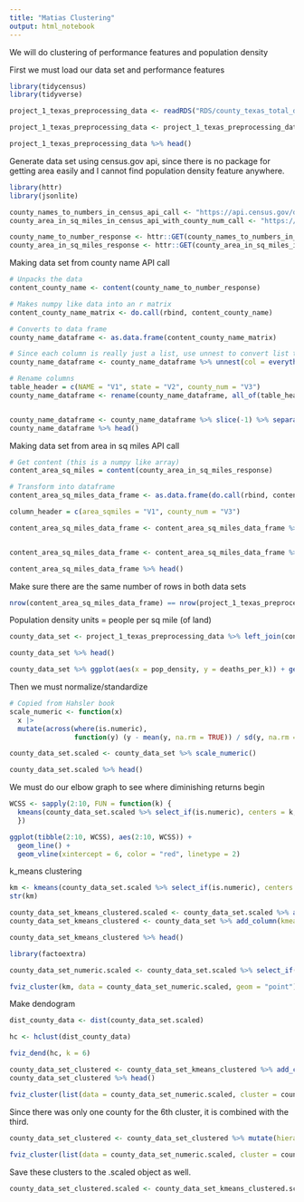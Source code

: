 ```yaml
---
title: "Matias Clustering"
output: html_notebook
---
```



We will do clustering of performance features and population density

First we must load our data set and performance features

```r
library(tidycensus)
library(tidyverse)
```

```r
project_1_texas_preprocessing_data <- readRDS("RDS/county_texas_total_data.rds")

project_1_texas_preprocessing_data <- project_1_texas_preprocessing_data %>% select(county_name, total_deaths, total_cases, total_population)

project_1_texas_preprocessing_data %>% head()
```

Generate data set using census.gov api, since there is no package for getting area easily and I cannot find population density feature anywhere.

```r
library(httr)
library(jsonlite)
```

```r
county_names_to_numbers_in_census_api_call <- "https://api.census.gov/data/2023/geoinfo?get=NAME&for=county:*&in=state:48"
county_area_in_sq_miles_in_census_api_with_county_num_call <- "https://api.census.gov/data/2023/geoinfo?get=AREALAND_SQMI&for=county:*&in=state:48"

county_name_to_number_response <- httr::GET(county_names_to_numbers_in_census_api_call)
county_area_in_sq_miles_response <- httr::GET(county_area_in_sq_miles_in_census_api_with_county_num_call)
```

Making data set from county name API call

```r
# Unpacks the data
content_county_name <- content(county_name_to_number_response)

# Makes numpy like data into an r matrix
content_county_name_matrix <- do.call(rbind, content_county_name)

# Converts to data frame
county_name_dataframe <- as.data.frame(content_county_name_matrix)

# Since each column is really just a list, use unnest to convert list to rows
county_name_dataframe <- county_name_dataframe %>% unnest(col = everything())

# Rename columns
table_header = c(NAME = "V1", state = "V2", county_num = "V3")
county_name_dataframe <- rename(county_name_dataframe, all_of(table_header))


county_name_dataframe <- county_name_dataframe %>% slice(-1) %>% separate(NAME, into = c("county_name", "STATE NAME"), sep = ",") %>% select(county_name, county_num)
county_name_dataframe %>% head()
```

Making data set from area in sq miles API call

```r
# Get content (this is a numpy like array)
content_area_sq_miles = content(county_area_in_sq_miles_response)

# Transform into dataframe
content_area_sq_miles_data_frame <- as.data.frame(do.call(rbind, content_area_sq_miles)) %>% unnest(col = everything())

column_header = c(area_sqmiles = "V1", county_num = "V3")

content_area_sq_miles_data_frame <- content_area_sq_miles_data_frame %>% slice(-1) %>% rename(all_of(column_header)) %>% select(area_sqmiles, county_num)


content_area_sq_miles_data_frame <- content_area_sq_miles_data_frame %>% left_join(county_name_dataframe, by = "county_num") %>% select(county_name, area_sqmiles) %>% mutate(area_sqmiles = as.numeric(area_sqmiles))

content_area_sq_miles_data_frame %>% head()
```

Make sure there are the same number of rows in both data sets

```r
nrow(content_area_sq_miles_data_frame) == nrow(project_1_texas_preprocessing_data)
```

Population density units = people per sq mile (of land)

```r
county_data_set <- project_1_texas_preprocessing_data %>% left_join(content_area_sq_miles_data_frame, by = "county_name") %>% mutate(pop_density = total_population/area_sqmiles, deaths_per_k = (total_deaths/total_population) * 1000, cases_per_k = (total_cases/total_population) * 1000)

county_data_set %>% head()
```

```r
county_data_set %>% ggplot(aes(x = pop_density, y = deaths_per_k)) + geom_point()
```


Then we must normalize/standardize

```r

# Copied from Hahsler book
scale_numeric <- function(x) 
  x |> 
  mutate(across(where(is.numeric), 
                function(y) (y - mean(y, na.rm = TRUE)) / sd(y, na.rm = TRUE)))

county_data_set.scaled <- county_data_set %>% scale_numeric()

county_data_set.scaled %>% head()
```


We must do our elbow graph to see where diminishing returns begin

```r
WCSS <- sapply(2:10, FUN = function(k) {
  kmeans(county_data_set.scaled %>% select_if(is.numeric), centers = k, nstart = 5)$tot.withinss
  })

ggplot(tibble(2:10, WCSS), aes(2:10, WCSS)) + 
  geom_line() +
  geom_vline(xintercept = 6, color = "red", linetype = 2)

```

k_means clustering

```r
km <- kmeans(county_data_set.scaled %>% select_if(is.numeric), centers = 6, nstart = 10)
str(km)
```
```r
county_data_set_kmeans_clustered.scaled <- county_data_set.scaled %>% add_column(cluster = factor(km$cluster))
county_data_set_kmeans_clustered <- county_data_set %>% add_column(kmeans_cluster = factor(km$cluster))
```

```r
county_data_set_kmeans_clustered %>% head()
```
```r
library(factoextra)
```

```r
county_data_set_numeric.scaled <- county_data_set.scaled %>% select_if(is.numeric)

fviz_cluster(km, data = county_data_set_numeric.scaled, geom = "point")
```

Make dendogram

```r
dist_county_data <- dist(county_data_set.scaled)

hc <- hclust(dist_county_data)
```

```r
fviz_dend(hc, k = 6)
```

```r
county_data_set_clustered <- county_data_set_kmeans_clustered %>% add_column(hierarchachal_cluster = factor(cutree(hc, k = 6)))
county_data_set_clustered %>% head()
```


```r
fviz_cluster(list(data = county_data_set_numeric.scaled, cluster = county_data_set_clustered$hierarchachal_cluster), geom = "point")
```

Since there was only one county for the 6th cluster, it is combined with the third.

```r
county_data_set_clustered <- county_data_set_clustered %>% mutate(hierarchachal_cluster = if_else(hierarchachal_cluster == "6", "3", hierarchachal_cluster))
                                                                  
fviz_cluster(list(data = county_data_set_numeric.scaled, cluster = county_data_set_clustered$hierarchachal_cluster), geom = "point")                                                          
```

Save these clusters to the .scaled object as well.

```r
county_data_set_clustered.scaled <- county_data_set_kmeans_clustered.scaled %>% add_column(hierarchachal_cluster = county_data_set_clustered$hierarchachal_cluster) %>% rename(kmeans_cluster = cluster)
```

